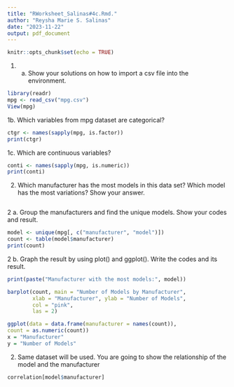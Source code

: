 ```yaml
---
title: "RWorksheet_Salinas#4c.Rmd."
author: "Reysha Marie S. Salinas"
date: "2023-11-22"
output: pdf_document
---
```


```r
knitr::opts_chunk$set(echo = TRUE)
```

1. a. Show your solutions on how to import a csv file into the environment.
```r
library(readr)
mpg <- read_csv("mpg.csv")
View(mpg)
```


1b. Which variables from mpg dataset are categorical?
```r
ctgr <- names(sapply(mpg, is.factor))
print(ctgr)

```

1c. Which are continuous variables?
```r
conti <- names(sapply(mpg, is.numeric))
print(conti)
```


2. Which manufacturer has the most models in this data set? Which model has the most variations?
Show your answer.
```r


``` 



2 a. Group the manufacturers and find the unique models. Show your codes and result.
```r
model <- unique(mpg[, c("manufacturer", "model")])
count <- table(model$manufacturer) 
print(count)
```


2 b. Graph the result by using plot() and ggplot(). Write the codes and its result.
```r

print(paste("Manufacturer with the most models:", model))

barplot(count, main = "Number of Models by Manufacturer",
        xlab = "Manufacturer", ylab = "Number of Models",
        col = "pink", 
        las = 2)

ggplot(data = data.frame(manufacturer = names(count)),
count = as.numeric(count))
x = "Manufacturer"
y = "Number of Models"

```


2. Same dataset will be used. You are going to show the relationship of the model and the manufacturer

```r
correlation[model$manufacturer] 

```